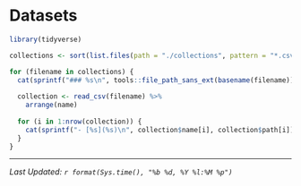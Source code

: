 # Datasets

```r
library(tidyverse)
```

```r

collections <- sort(list.files(path = "./collections", pattern = "*.csv", full.names = TRUE))

for (filename in collections) {
  cat(sprintf("### %s\n", tools::file_path_sans_ext(basename(filename))))
  
  collection <- read_csv(filename) %>% 
    arrange(name)
  
  for (i in 1:nrow(collection)) {
    cat(sprintf("- [%s](%s)\n", collection$name[i], collection$path[i]))
  }
}
```

----

*Last Updated: `r format(Sys.time(), "%b %d, %Y %l:%M %p")`*
